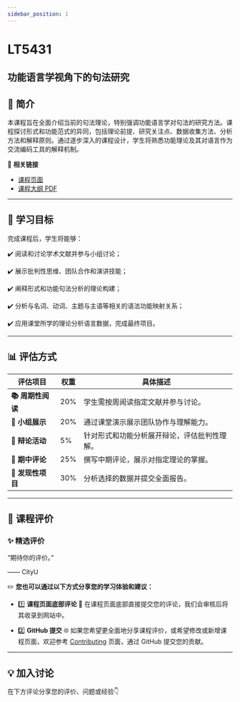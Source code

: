 ```yaml
---
sidebar_position: 1
---
```


# LT5431
## 功能语言学视角下的句法研究

## **📘 简介**
本课程旨在全面介绍当前的句法理论，特别强调功能语言学对句法的研究方法。课程探讨形式和功能范式的异同，包括理论前提、研究关注点、数据收集方法、分析方法和解释原则。通过逐步深入的课程设计，学生将熟悉功能理论及其对语言作为交流编码工具的解释机制。

🔗 **相关链接**
- [课程页面](https://www.cityu.edu.hk/catalogue/pg/202526/course/LT5431.htm)
- [课程大纲 PDF](https://www.cityu.edu.hk/catalogue/pg/202526/course/LT5431.pdf)

---

## **🎯 学习目标**

完成课程后，学生将能够：

✔️ 阅读和讨论学术文献并参与小组讨论；

✔️ 展示批判性思维、团队合作和演讲技能；

✔️ 阐释形式和功能句法分析的理论构建；

✔️ 分析与名词、动词、主题与主语等相关的语法功能映射关系；

✔️ 应用课堂所学的理论分析语言数据，完成最终项目。

---

## **📊 评估方式**

| **评估项目**              | **权重** | **具体描述**                                                                                     |
|--------------------------|---------|-----------------------------------------------------------------------------------------------|
| **📚 周期性阅读**          | 20%     | 学生需按周阅读指定文献并参与讨论。                                                               |
| **🎤 小组展示**            | 20%     | 通过课堂演示展示团队协作与理解能力。                                                               |
| **💬 辩论活动**            | 5%      | 针对形式和功能分析展开辩论，评估批判性理解。                                                       |
| **📝 期中评论**            | 25%     | 撰写中期评论，展示对指定理论的掌握。                                                             |
| **📄 发现性项目**          | 30%     | 分析选择的数据并提交全面报告。                                                                   |

---

## **💬 课程评价**

### ✨ **精选评价**
<div className={commentStyles.commentBox}>
    <p className={commentStyles.commentText}>
        “期待你的评价。”
    </p>
    <p className={commentStyles.commentAuthor}>—— CityU</p>
</div>

✏️ **您也可以通过以下方式分享您的学习体验和建议：**

- 1️⃣ **课程页面底部评论**
💬 在课程页面底部直接提交您的评论，我们会审核后将其收录到网站中。

- 2️⃣ **GitHub 提交**
🌐 如果您希望更全面地分享课程评价，或希望修改或新增课程页面，欢迎参考 [Contributing](/contributing) 页面，通过 GitHub 提交您的贡献。

---

## **💡 加入讨论**

在下方评论分享您的评价、问题或经验👇
<Utterances />
